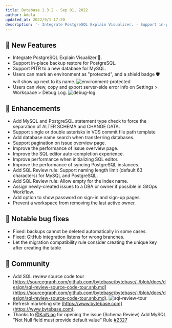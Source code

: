 ```yaml
---
title: Bytebase 1.3.2 - Sep 01, 2022
author: Adela
updated_at: 2022/9/1 17:20
description: '- Integrate PostgreSQL Explain Visualizer. - Support in-place backup restore for PostgreSQL. - Support PITR to a new database for MySQL. - Users can mark an environment as protected, and a shield badge will show up next to its name.'
---
```



## 🚀 New Features

- Integrate PostgreSQL Explain Visualizer 👀.
- Support in-place backup restore for PostgreSQL.
- Support PITR to a new database for MySQL.
- Users can mark an environment as "protected", and a shield badge 🛡️ will show up next to its name.
  ![environment-protected](/content/changelog/1.3.2/environment-protected.webp)
- Users can view, copy and export server-side error info on Settings > Workspace > Debug Log.
  ![debug-log](/content/changelog/1.3.2/debug-log.webp)

## 🎄 Enhancements

- Add MySQL and PostgreSQL statement type check to force the separation of ALTER SCHEMA and CHANGE DATA.
- Support single or double asterisks in VCS commit file path template
- Add database name search when transferring databases.
- Support pagination on issue overview page.
- Improve the performance of issue overview page.
- Improve the SQL editor auto-completion experience.
- Improve performance when initializing SQL editor.
- Improve the performance of syncing PostgreSQL instances.
- Add SQL Review rule: Support naming length limit (default 63 characters) for MySQL and PostgreSQL.
- Add SQL Review rule: Allow empty for the index name.
- Assign newly-created issues to a DBA or owner if possible in GitOps Workflow.
- Add option to show password on sign-in and sign-up pages.
- Prevent a workspace from removing the last active owner.

## 🐞 Notable bug fixes

- Fixed: backups cannot be deleted automatically in some cases.
- Fixed: GitHub integration listens for wrong branches.
- Let the migration compatibility rule consider creating the unique key after creating the table

## 🎠 Community

- Add SQL review source code tour [https://sourcegraph.com/github.com/bytebase/bytebase/-/blob/docs/design/sql-review-source-code-tour.snb.md](https://sourcegraph.com/github.com/bytebase/bytebase/-/blob/docs/design/sql-review-source-code-tour.snb.md).
  ![sql-review-tour](/content/changelog/1.3.2/sql-review-tour.webp)
- Refresh marketing site [https://www.bytebase.com](https://www.bytebase.com).
- Thanks to [@KaiNiao](https://github.com/KaiNiao) for opening the issue (Schema Review) Add MySQL "Not Null field must provide default value" Rule [#2327](https://github.com/bytebase/bytebase/issues/2327)

<InstallUpgrade />
